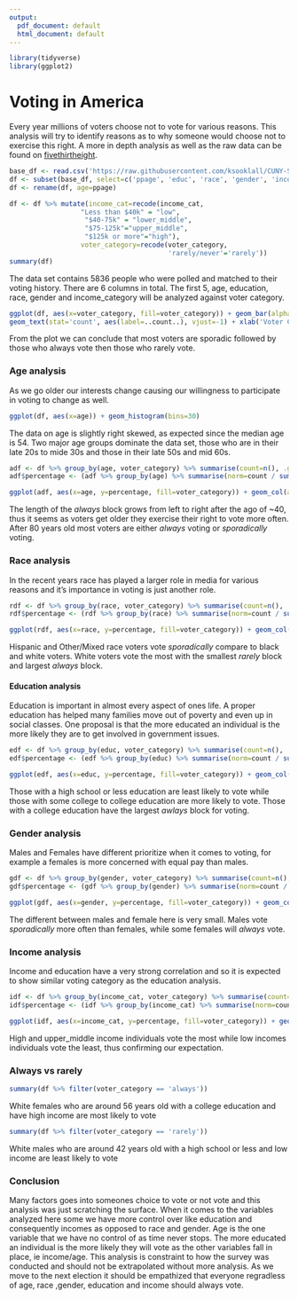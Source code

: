```yaml
---
output:
  pdf_document: default
  html_document: default
---
```

```r
library(tidyverse)
library(ggplot2)
```
# Voting in America

Every year millions of voters choose not to vote for various reasons. This analysis will try to identify reasons as to why someone would choose not to exercise this right. A more in depth analysis as well as the raw data can be found on [fivethirtheight](https://projects.fivethirtyeight.com/non-voters-poll-2020-election/).

```r
base_df <- read.csv('https://raw.githubusercontent.com/ksooklall/CUNY-SPS-Masters-DS/main/DATA_607/non-voters/nonvoters_data.csv')
df <- subset(base_df, select=c('ppage', 'educ', 'race', 'gender', 'income_cat', 'voter_category'))
df <- rename(df, age=ppage)

df <- df %>% mutate(income_cat=recode(income_cat,
                  "Less than $40k" = "low",
                   "$40-75k" = "lower_middle",
                   "$75-125k"="upper_middle",
                   "$125k or more"="high"),
                  voter_category=recode(voter_category,
                                        'rarely/never'='rarely'))
summary(df)
```
The data set contains 5836 people who were polled and matched to their voting history. There are 6 columns in total. The first 5, age, education, race, gender and income_category will be analyzed against voter category.

```r
ggplot(df, aes(x=voter_category, fill=voter_category)) + geom_bar(alpha=0.7) +
geom_text(stat='count', aes(label=..count..), vjust=-1) + xlab('Voter Category')
```

From the plot we can conclude that most voters are sporadic followed by those who always vote then those who rarely vote.


### Age analysis

As we go older our interests change causing our willingness to participate in voting to change as well.

```r
ggplot(df, aes(x=age)) + geom_histogram(bins=30)
```

The data on age is slightly right skewed, as expected since the median age is 54. Two major age groups dominate the data set, those who are in their late 20s to mide 30s and those in their late 50s and mid 60s.

```r
adf <- df %>% group_by(age, voter_category) %>% summarise(count=n(), .groups='drop')
adf$percentage <- (adf %>% group_by(age) %>% summarise(norm=count / sum(count), .groups='drop'))$norm

ggplot(adf, aes(x=age, y=percentage, fill=voter_category)) + geom_col(alpha=0.7)
```

The length of the *always* block grows from left to right after the ago of ~40, thus it seems as voters get older they exercise their right to vote more often. After 80 years old most voters are either *always* voting or *sporadically* voting.


### Race analysis

In the recent years race has played a larger role in media for various reasons and it's importance in voting is just another role.

```r
rdf <- df %>% group_by(race, voter_category) %>% summarise(count=n(), .groups='drop')
rdf$percentage <- (rdf %>% group_by(race) %>% summarise(norm=count / sum(count), .groups='drop'))$norm

ggplot(rdf, aes(x=race, y=percentage, fill=voter_category)) + geom_col(alpha=0.7)
```

Hispanic and Other/Mixed race voters vote *sporadically* compare to black and white voters. White voters vote the most with the smallest *rarely* block and largest *always* block. 


#### Education analysis

Education is important in almost every aspect of ones life. A proper education has helped many families move out of poverty and even up in social classes.
One proposal is that the more educated an individual is the more likely they are to get involved in government issues.

```r
edf <- df %>% group_by(educ, voter_category) %>% summarise(count=n(), .groups='drop')
edf$percentage <- (edf %>% group_by(educ) %>% summarise(norm=count / sum(count), .groups='drop'))$norm

ggplot(edf, aes(x=educ, y=percentage, fill=voter_category)) + geom_col(alpha=0.7) + xlab('education')
```

Those with a high school or less education are least likely to vote while those with some college to college education are more likely to vote. Those with a college education have the largest *awlays* block for voting.


### Gender analysis

Males and Females have different prioritize when it comes to voting, for example a females is more concerned with equal pay than males.

```r
gdf <- df %>% group_by(gender, voter_category) %>% summarise(count=n(), .groups='drop')
gdf$percentage <- (gdf %>% group_by(gender) %>% summarise(norm=count / sum(count), .groups='drop'))$norm

ggplot(gdf, aes(x=gender, y=percentage, fill=voter_category)) + geom_col(alpha=0.7)
```

The different between males and female here is very small. Males vote *sporadically* more often than females, while some females will *always* vote.


### Income analysis

Income and education have a very strong correlation and so it is expected to show similar voting category as the education analysis.

```r
idf <- df %>% group_by(income_cat, voter_category) %>% summarise(count=n(), .groups='drop')
idf$percentage <- (idf %>% group_by(income_cat) %>% summarise(norm=count / sum(count), .groups='drop'))$norm

ggplot(idf, aes(x=income_cat, y=percentage, fill=voter_category)) + geom_col(alpha=0.7) + xlab('income category')
```
High and upper_middle income individuals vote the most while low incomes individuals vote the least, thus confirming our expectation.

### Always vs rarely

```r
summary(df %>% filter(voter_category == 'always'))
```

White females who are around 56 years old with a college education and have high income are most likely to vote

```r
summary(df %>% filter(voter_category == 'rarely'))
```

White males who are around 42 years old with a high school or less and low income are least likely to vote

### Conclusion

Many factors goes into someones choice to vote or not vote and this analysis was just scratching the surface. When it comes to the variables analyzed here some we have more control over like education and consequently incomes as opposed to race and gender. Age is the one variable that we have no control of as time never stops. The more educated an individual is the more likely they will vote as the other variables fall in place, ie income/age. This analysis is constraint to how the survey was conducted and should not be extrapolated without more analysis. As we move to the next election it should be empathized that everyone regradless of age, race ,gender, education and income should always vote.
